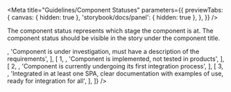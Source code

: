 


<Meta
  title="Guidelines/Component Statuses"
  parameters={{
    previewTabs: {
      canvas: { hidden: true },
      'storybook/docs/panel': { hidden: true },
    },
  }}
/>

<ComponentHeader name="Component Statuses" />

<p>
  The component status represents which stage the component is at. The component
  status should be visible in the story under the component title.
</p>

<Table
  header={['Stage', 'Status', 'Criteria']}
  rows={[
    [
      0,
      <Status stage={0} />,
      'Component is under investigation, must have a description of the requirements',
    ],
    [
      1,
      <Status stage={1} />,
      'Component is implemented, not tested in products',
    ],
    [
      2,
      <Status stage={2} />,
      'Component is currently undergoing its first integration process',
    ],
    [
      3,
      <Status stage={3} />,
      'Integrated in at least one SPA, clear documentation with examples of use, ready for integration for all',
    ],
  ]}
/>
